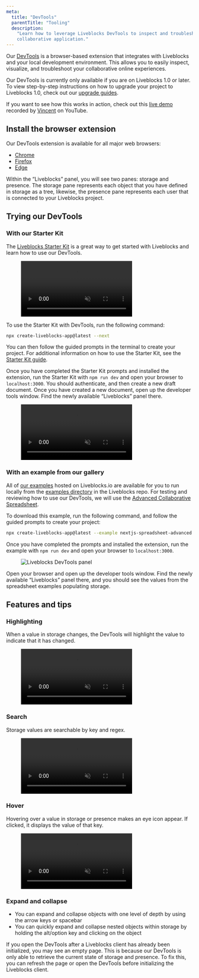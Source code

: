 ```yaml
---
meta:
  title: "DevTools"
  parentTitle: "Tooling"
  description:
    "Learn how to leverage Liveblocks DevTools to inspect and troubleshoot your
    collaborative application."
---
```


Our [DevTools](/devtools) is a browser-based extension that integrates with
Liveblocks and your local development environment. This allows you to easily
inspect, visualize, and troubleshoot your collaborative online experiences.

Our DevTools is currently only available if you are on Liveblocks 1.0 or later.
To view step-by-step instructions on how to upgrade your project to Liveblocks
1.0, check out our [upgrade guides](/platform/upgrading/).

<Banner title="Live demo video">

If you want to see how this works in action, check out this
[live demo](https://www.youtube.com/watch?v=-6Jxejp0iuw) recorded by
[Vincent](https://twitter.com/nvie) on YouTube.

</Banner>

## Install the browser extension

Our DevTools extension is available for all major web browsers:

- [Chrome](https://chrome.google.com/webstore/detail/liveblocks-devtools/iiagocfmmhknpdalddkbiejnfmbmlffk)
- [Firefox](https://addons.mozilla.org/en-US/firefox/addon/liveblocks-devtools/)
- [Edge](https://microsoftedge.microsoft.com/addons/detail/liveblocks-devtools/hfecmmnilleegmjaegkjjklnjbgadikg)

Within the “Liveblocks” panel, you will see two panes: storage and presence. The
storage pane represents each object that you have defined in storage as a tree,
likewise, the presence pane represents each user that is connected to your
Liveblocks project.

## Trying our DevTools

### With our Starter Kit

The [Liveblocks Starter Kit](/starter-kit) is a great way to get started with
Liveblocks and learn how to use our DevTools.

<Figure>
  <video autoPlay loop muted playsInline>
    <source
      src="/assets/devtools/liveblocks-devtools-starter-kit.mp4"
      type="video/mp4"
    />
  </video>
</Figure>
To use the Starter Kit with DevTools, run the following command:

```bash
npx create-liveblocks-app@latest --next
```

You can then follow the guided prompts in the terminal to create your project.
For additional information on how to use the Starter Kit, see the
[Starter Kit guide](docs/platform/nextjs-starter-kit).

Once you have completed the Starter Kit prompts and installed the extension, run
the Starter Kit with `npm run dev` and open your browser to `localhost:3000`.
You should authenticate, and then create a new draft document. Once you have
created a new document, open up the developer tools window. Find the newly
available “Liveblocks” panel there.

<Figure>
  <video autoPlay loop muted playsInline>
    <source
      src="/assets/devtools/liveblocks-starter-dev.mp4"
      type="video/mp4"
    />
  </video>
</Figure>

### With an example from our gallery

All of [our examples](/examples) hosted on Liveblocks.io are available for you
to run locally from the
[examples directory](https://github.com/liveblocks/liveblocks/tree/main/examples)
in the Liveblocks repo. For testing and reviewing how to use our DevTools, we
will use the
[Advanced Collaborative Spreadsheet](https://liveblocks.io/examples/collaborative-spreadsheet-advanced/nextjs).

To download this example, run the following command, and follow the guided
prompts to create your project:

```bash
npx create-liveblocks-app@latest --example nextjs-spreadsheet-advanced
```

Once you have completed the prompts and installed the extension, run the example
with `npm run dev` and open your browser to `localhost:3000`.

<Figure highlight={false}>
  <Image
    src="/assets/devtools/spreadsheet-example.png"
    alt="Liveblocks DevTools panel"
    width={730}
    height={504}
  />
</Figure>

Open your browser and open up the developer tools window. Find the newly
available “Liveblocks” panel there, and you should see the values from the
spreadsheet examples populating storage.

## Features and tips

### Highlighting

When a value in storage changes, the DevTools will highlight the value to
indicate that it has changed.

<Figure>
  <video autoPlay loop muted playsInline>
    <source src="/assets/devtools/highlight-changes.mp4" type="video/mp4" />
  </video>
</Figure>

### Search

Storage values are searchable by key and regex.

<Figure>
  <video autoPlay loop muted playsInline>
    <source src="/assets/devtools/search-regex.mp4" type="video/mp4" />
  </video>
</Figure>

### Hover

Hovering over a value in storage or presence makes an eye icon appear. If
clicked, it displays the value of that key.

<Figure>
  <video autoPlay loop muted playsInline>
    <source src="/assets/devtools/expand-tooltip.mp4" type="video/mp4" />
  </video>
</Figure>

### Expand and collapse

- You can expand and collapse objects with one level of depth by using the arrow
  keys or spacebar
- You can quickly expand and collapse nested objects within storage by holding
  the alt/option key and clicking on the object

<Banner title="Initialization">

If you open the DevTools after a Liveblocks client has already been initialized,
you may see an empty page. This is because our DevTools is only able to retrieve
the current state of storage and presence. To fix this, you can refresh the page
or open the DevTools before initializing the Liveblocks client.

</Banner>
